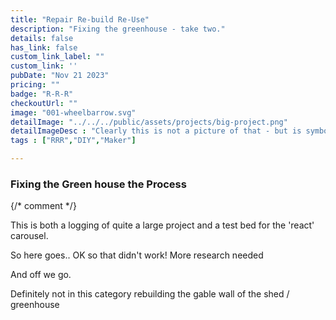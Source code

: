 ```yaml
---
title: "Repair Re-build Re-Use"
description: "Fixing the greenhouse - take two."
details: false
has_link: false
custom_link_label: ""
custom_link: ''
pubDate: "Nov 21 2023"
pricing: ""
badge: "R-R-R"
checkoutUrl: ""
image: "001-wheelbarrow.svg"
detailImage: "../../../public/assets/projects/big-project.png"
detailImageDesc : "Clearly this is not a picture of that - but is symbolic of big grungy projects. And yes it is me up to my elbows in repair and rebuild!"
tags : ["RRR","DIY","Maker"]

---
```


### Fixing the Green house the Process

{/* comment */}

This is both a logging of quite a large project and a test bed for the 'react' carousel.

So here goes..
OK so that didn't work! More research needed 

And off we go.

Definitely not in this category rebuilding the gable wall of the shed / greenhouse
